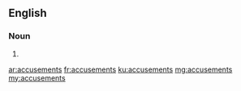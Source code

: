 ==English==

===Noun===
{{head|en|plural}}

# {{plural of|accusement|lang=en}}

[[ar:accusements]]
[[fr:accusements]]
[[ku:accusements]]
[[mg:accusements]]
[[my:accusements]]